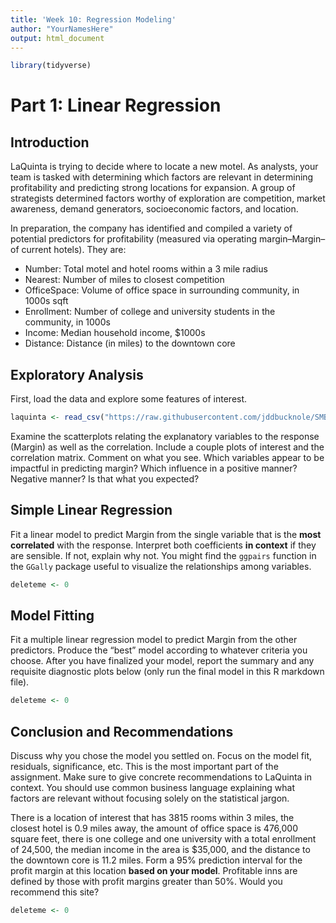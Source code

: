 ```yaml
---
title: 'Week 10: Regression Modeling'
author: "YourNamesHere"
output: html_document
---
```


```r
library(tidyverse)
```

# Part 1: Linear Regression

## Introduction

LaQuinta is trying to decide where to locate a new motel.  As analysts, your team is tasked with determining which factors are relevant in determining profitability and predicting strong locations for expansion.  A group of strategists determined factors worthy of exploration are competition, market awareness, demand generators, socioeconomic factors, and location.

In preparation, the company has identified and compiled a variety of potential predictors for profitability (measured via operating margin--Margin--of current hotels). They are:

* Number: Total motel and hotel rooms within a 3 mile radius
* Nearest: Number of miles to closest competition
* OfficeSpace: Volume of office space in surrounding community, in 1000s sqft 
* Enrollment: Number of college and university students in the community, in 1000s
* Income: Median household income, $1000s
* Distance: Distance (in miles) to the downtown core

## Exploratory Analysis

First, load the data and explore some features of interest.
```r
laquinta <- read_csv("https://raw.githubusercontent.com/jddbucknole/SMB-A/master/LaQuinta.csv")
```

Examine the scatterplots relating the explanatory variables to the response (Margin) as well as the correlation.  Include a couple plots of interest and the correlation matrix.  Comment on what you see.  Which variables appear to be impactful in predicting margin? Which influence in a positive manner? Negative manner? Is that what you expected?


## Simple Linear Regression

Fit a linear model to predict Margin from the single variable that is the **most correlated** with the response.  Interpret both coefficients **in context** if they are sensible. If not, explain why not. You might find the `ggpairs` function in the `GGally` package useful to visualize the relationships among variables.

```r
deleteme <- 0
```


## Model Fitting

Fit a multiple linear regression model to predict Margin from the other predictors.  Produce the "best" model according to whatever criteria you choose.  After you have finalized your model, report the summary and any requisite diagnostic plots below (only run the final model in this R markdown file). 

```r
deleteme <- 0
```


## Conclusion and Recommendations

Discuss why you chose the model you settled on.  Focus on the model fit, residuals, significance, etc.  This is the most important part of the assignment. Make sure to give concrete recommendations to LaQuinta in context. You should use common business language explaining what factors are relevant without focusing solely on the statistical jargon.  

There is a location of interest that has 3815 rooms within 3 miles, the closest hotel is 0.9 miles away, the amount of office space  is 476,000 square feet, there is one college and one university with a total enrollment of 24,500, the median income in the area is $35,000, and the distance to the downtown core is 11.2 miles.  Form a 95% prediction interval for the profit margin at this location **based on your model**.  Profitable inns are defined by those with profit margins greater than 50\%. Would you recommend this site?

```r
deleteme <- 0
```


